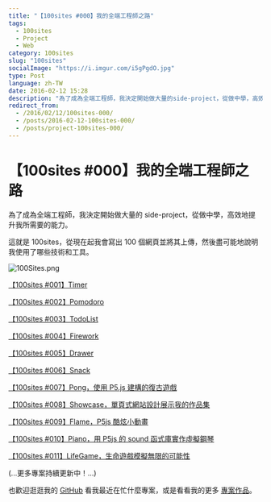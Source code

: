 ```yaml
---
title: "【100sites #000】我的全端工程師之路"
tags:
  - 100sites
  - Project
  - Web
category: 100sites
slug: "100sites"
socialImage: "https://i.imgur.com/i5gPgdO.jpg"
type: Post
language: zh-TW
date: 2016-02-12 15:28
description: "為了成為全端工程師，我決定開始做大量的side-project，從做中學，高效地提升我所需要的能力。"
redirect_from:
  - /2016/02/12/100sites-000/
  - /posts/2016-02-12-100sites-000/
  - /posts/project-100sites-000/
---
```


# 【100sites #000】我的全端工程師之路

為了成為全端工程師，我決定開始做大量的 side-project，從做中學，高效地提升我所需要的能力。

這就是 100sites，從現在起我會寫出 100 個網頁並將其上傳，然後盡可能地說明我使用了哪些技術和工具。

![100Sites.png](https://imgur.com/i5gPgdO.png)

[【100sites #001】Timer](https://easonchang.com/2016/02/12/100sites-001-timer/)

[【100sites #002】Pomodoro](https://easonchang.com/2016/02/12/100sites-002-pomodoro/)

[【100sites #003】TodoList](https://easonchang.com/2016/02/13/100sites-003-todolist/)

[【100sites #004】Firework](https://easonchang.com/2016/02/14/100sites-004-firework/)

[【100sites #005】Drawer](https://easonchang.com/2016/02/15/100sites-005-drawer/)

[【100sites #006】Snack](https://easonchang.com/2016/02/16/100sites-006-snack/)

[【100sites #007】Pong，使用 P5.js 建構的復古遊戲](https://easonchang.com/2016/03/19/100sites-007-pong/)

[【100sites #008】Showcase，單頁式網站設計展示我的作品集](https://easonchang.com/2016/03/20/100sites-008-showcase/)

[【100sites #009】Flame，P5js 酷炫小動畫](https://easonchang.com/2016/03/23/100sites-009-flame/)

[【100sites #010】Piano，用 P5js 的 sound 函式庫實作虛擬鋼琴](https://easonchang.com/2016/03/25/100sites-010-piano/)

[【100sites #011】LifeGame，生命遊戲模擬無限的可能性](https://easonchang.com/2016/03/28/100sites-011-lifegame/)

(...更多專案持續更新中！...)

也歡迎逛逛我的 [GitHub](https://github.com/Kamigami55) 看我最近在忙什麼專案，或是看看我的更多 [專案作品](https://easonchang.com/projects/)。
